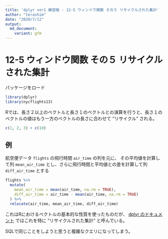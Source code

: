 ```yaml
---
title: 'dplyr ver1 練習帳 - 12-5 ウィンドウ関数 その５ リサイクルされた集計'
author: "terashim"
date: "2020/7/12"
output:
  md_document:
    variant: gfm
---
```


# 12-5 ウィンドウ関数 その５ リサイクルされた集計

パッケージをロード

```r
library(dplyr)
library(nycflights13)
```

Rでは、長さ２以上のベクトルと長さ１のベクトルとの演算を行うと、長さ１のベクトルの値はもう一方のベクトルの長さに合わせて "リサイクル" される。


```r
c(1, 2, 3) + c(10)
```

## 例

航空便データ `flights` の飛行時間 `air_time` の列を元に、
その平均値を計算して列 `mean_air_time` とし、さらに飛行時間と平均値との差を計算して列 `diff_air_time` とする

```r
flights %>% 
  mutate(
    mean_air_time = mean(air_time, na.rm = TRUE),
    diff_air_time = air_time - mean(air_time, na.rm = TRUE)
  ) %>% 
  relocate(air_time, mean_air_time, diff_air_time)
```

これはRにおけるベクトルの基本的な性質を使ったものだが、
[dplyr のドキュメント](https://dplyr.tidyverse.org/articles/window-functions.html#recycled-aggregates-1) ではこれを特に "リサイクルされた集計" と呼んでいる。

SQLで同じことをしようと思うと複雑なクエリになってしまう。

